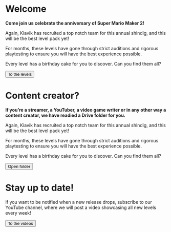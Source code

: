 
# Welcome

<Card illustration="./mario_cake.svg">

**Come join us celebrate the anniversary of Super Mario Maker 2!**

Again, Kiavik has recruited a top notch team for this annual shindig, and this will be the best level pack yet!

For months, these levels have gone through strict auditions and rigorous playtesting to ensure you will have the best experience possible. 

Every level has a birthday cake for you to discover. Can you find them all?

<Button primary="true" icon="arrow-right" href="/levels">To the levels</Button>

</Card>


# Content creator?

<Card>

**If you’re a streamer, a YouTuber, a video game writer or in any other way a content creator, we have readied a Drive folder for you.**

Again, Kiavik has recruited a top notch team for this annual shindig, and this will be the best level pack yet!

For months, these levels have gone through strict auditions and rigorous playtesting to ensure you will have the best experience possible. 

Every level has a birthday cake for you to discover. Can you find them all?

<Button icon="folder" href="https://drive.google.com/drive/folders/1eCC0UuMLPMhF_kwTjnFWNmPunLOlxKtQ">Open folder</Button>

</Card>


# Stay up to date!

<Card>

If you want to be notified when a new release drops, subscribe to our YouTube channel, where we will post a video showcasing all new levels every week!

<Button icon="play-button" href="https://www.youtube.com/channel/UClayAs7TxVjMbzBLxBbqyoQ">To the videos</Button>

</Card>
